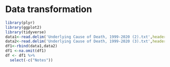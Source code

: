 # Data transformation
```r
library(plyr)
library(ggplot2)
library(tidyverse)
data1<-read.delim('Underlying Cause of Death, 1999-2020 (2).txt',header=T)
data2<-read.delim('Underlying Cause of Death, 1999-2020 (3).txt',header=T)
df1<-rbind(data1,data2)
df1 <-na.omit(df1)
df <- df1 %>%
  select(-c("Notes"))
```
